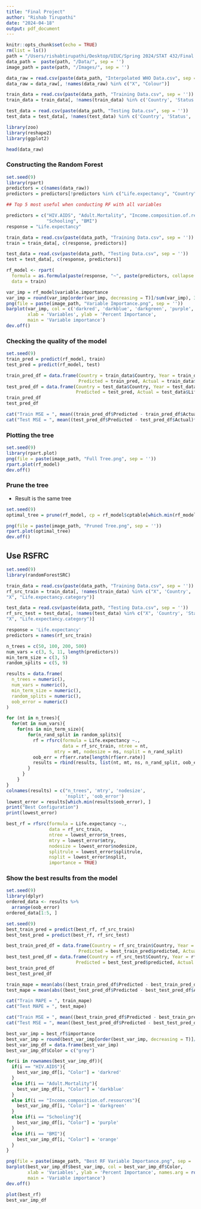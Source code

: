 ```yaml
---
title: "Final Project"
author: "Rishab Tirupathi"
date: "2024-04-18"
output: pdf_document
---
```


```r
knitr::opts_chunk$set(echo = TRUE)
rm(list = ls())
path = "/Users/rishabtirupathi/Desktop/UIUC/Spring 2024/STAT 432/Final Project"
data_path =  paste(path, "/Data/", sep = '')
image_path = paste(path, "/Images/", sep = '')

data_raw = read.csv(paste(data_path, "Interpolated WHO Data.csv", sep = ''))
data_raw = data_raw[, !names(data_raw) %in% c("X", "Colour")]

train_data = read.csv(paste(data_path, "Training Data.csv", sep = ''))
train_data = train_data[, !names(train_data) %in% c('Country', 'Status', 'Colour', "X")]

test_data = read.csv(paste(data_path, "Testing Data.csv", sep = ''))
test_data = test_data[, !names(test_data) %in% c('Country', 'Status', 'Colour', "X")]

library(zoo)
library(reshape2)
library(ggplot2)
```

```r
head(data_raw)
```

### Constructing the Random Forest

```r
set.seed(9)
library(rpart)
predictors = c(names(data_raw))
predictors = predictors[!predictors %in% c("Life.expectancy", "Country", "Status")]

## Top 5 most useful when conducting RF with all variables

predictors = c("HIV.AIDS", "Adult.Mortality", "Income.composition.of.resources",
               "Schooling", "BMI")
response = "Life.expectancy"

train_data = read.csv(paste(data_path, "Training Data.csv", sep = ''))
train = train_data[, c(response, predictors)]

test_data = read.csv(paste(data_path, "Testing Data.csv", sep = ''))
test = test_data[, c(response, predictors)]

rf_model <- rpart(
  formula = as.formula(paste(response, "~", paste(predictors, collapse = "+"))),
  data = train)

var_imp = rf_model$variable.importance
var_imp = round(var_imp[order(var_imp, decreasing = T)]/sum(var_imp), 3)
png(file = paste(image_path, "Variable Importance.png", sep = ''))
barplot(var_imp, col = c('darkred', 'darkblue', 'darkgreen', 'purple', "orange"), 
        xlab = 'Variables', ylab = 'Percent Importance', 
        main = 'Variable importance')
dev.off()
```

### Checking the quality of the model
```r
set.seed(9)
train_pred = predict(rf_model, train)
test_pred = predict(rf_model, test)

train_pred_df = data.frame(Country = train_data$Country, Year = train_data$Year, 
                           Predicted = train_pred, Actual = train_data$Life.expectancy)
test_pred_df = data.frame(Country = test_data$Country, Year = test_data$Year,
                          Predicted = test_pred, Actual = test_data$Life.expectancy)
train_pred_df
test_pred_df

cat("Train MSE = ", mean((train_pred_df$Predicted - train_pred_df$Actual)**2))
cat("Test MSE = ", mean((test_pred_df$Predicted - test_pred_df$Actual)**2))
```

### Plotting the tree

```r
set.seed(9)
library(rpart.plot)
png(file = paste(image_path, "Full Tree.png", sep = ''))
rpart.plot(rf_model)
dev.off()
```

### Prune the tree
- Result is the same tree

```r
set.seed(9)
optimal_tree = prune(rf_model, cp = rf_model$cptable[which.min(rf_model$cptable[, "xerror"]), "CP"])

png(file = paste(image_path, "Pruned Tree.png", sep = ''))
rpart.plot(optimal_tree)
dev.off()
```

## Use RSFRC

```r
set.seed(9)
library(randomForestSRC)

train_data = read.csv(paste(data_path, "Training Data.csv", sep = ''))
rf_src_train = train_data[, !names(train_data) %in% c("X", 'Country', 'Status', 'Colour', 
"X", "Life.expectancy.category")]

test_data = read.csv(paste(data_path, "Testing Data.csv", sep = ''))
rf_src_test = test_data[, !names(test_data) %in% c("X", 'Country', 'Status', 'Colour', 
"X", "Life.expectancy.category")]

response = 'Life.expectancy'
predictors = names(rf_src_train)

n_trees = c(50, 100, 200, 500)
num_vars = c(3, 5, 11, length(predictors))
min_term_size = c(3, 5)
random_splits = c(5, 9)

results = data.frame(
  n_trees = numeric(), 
  num_vars = numeric(), 
  min_term_size = numeric(), 
  random_splits = numeric(), 
  oob_error = numeric()
)

for (nt in n_trees){
  for(mt in num_vars){
    for(ns in min_term_size){
        for(n_rand_split in random_splits){
          rf = rfsrc(formula = Life.expectancy ~., 
                     data = rf_src_train, ntree = nt,
                  mtry = mt, nodesize = ns, nsplit = n_rand_split)
          oob_err = rf$err.rate[length(rf$err.rate)]
          results = rbind(results, list(nt, mt, ns, n_rand_split, oob_err))
        }
      }
    }
}
colnames(results) = c("n_trees", 'mtry', 'nodesize',
                      'nsplit', 'oob_error')
lowest_error = results[which.min(results$oob_error), ]
print("Best Configuration")
print(lowest_error)

best_rf = rfsrc(formula = Life.expectancy ~.,
                data = rf_src_train,
                ntree = lowest_error$n_trees, 
                mtry = lowest_error$mtry, 
                nodesize = lowest_error$nodesize, 
                splitrule = lowest_error$splitrule, 
                nsplit = lowest_error$nsplit, 
                importance = TRUE)
```
### Show the best results from the model
```r
set.seed(9)
library(dplyr)
ordered_data <- results %>%
  arrange(oob_error)
ordered_data[1:5, ]
```


```r
set.seed(9)
best_train_pred = predict(best_rf, rf_src_train)
best_test_pred = predict(best_rf, rf_src_test)

best_train_pred_df = data.frame(Country = rf_src_train$Country, Year = rf_src_train$Year, 
                           Predicted = best_train_pred$predicted, Actual = rf_src_train$Life.expectancy)
best_test_pred_df = data.frame(Country = rf_src_test$Country, Year = rf_src_test$Year,
                          Predicted = best_test_pred$predicted, Actual = rf_src_test$Life.expectancy)
best_train_pred_df
best_test_pred_df

train_mape = mean(abs((best_train_pred_df$Predicted - best_train_pred_df$Actual)/abs(best_train_pred_df$Actual)))
test_mape = mean(abs((best_test_pred_df$Predicted - best_test_pred_df$Actual)/abs(best_test_pred_df$Actual)))

cat("Train MAPE = ", train_mape)
cat("Test MAPE = ", test_mape)

cat("Train MSE = ", mean((best_train_pred_df$Predicted - best_train_pred_df$Actual)**2))
cat("Test MSE = ", mean((best_test_pred_df$Predicted - best_test_pred_df$Actual)**2))

best_var_imp = best_rf$importance
best_var_imp = round(best_var_imp[order(best_var_imp, decreasing = T)]/sum(best_var_imp), 3)
best_var_imp_df = data.frame(best_var_imp)
best_var_imp_df$Color = c("grey")

for(i in rownames(best_var_imp_df)){
  if(i == "HIV.AIDS"){
    best_var_imp_df[i, "Color"] = 'darkred'
  }
  else if(i == "Adult.Mortality"){
    best_var_imp_df[i, "Color"] = 'darkblue'
  }
  else if(i == "Income.composition.of.resources"){
    best_var_imp_df[i, "Color"] = 'darkgreen'
  }
  else if(i == "Schooling"){
    best_var_imp_df[i, "Color"] = 'purple'
  }
  else if(i == "BMI"){
    best_var_imp_df[i, "Color"] = 'orange'
  }
}

png(file = paste(image_path, "Best RF Variable Importance.png", sep = ''))
barplot(best_var_imp_df$best_var_imp, col = best_var_imp_df$Color,
        xlab = 'Variables', ylab = 'Percent Importance', names.arg = rownames(best_var_imp_df),
        main = 'Variable importance')
dev.off()

plot(best_rf)
best_var_imp_df
```

